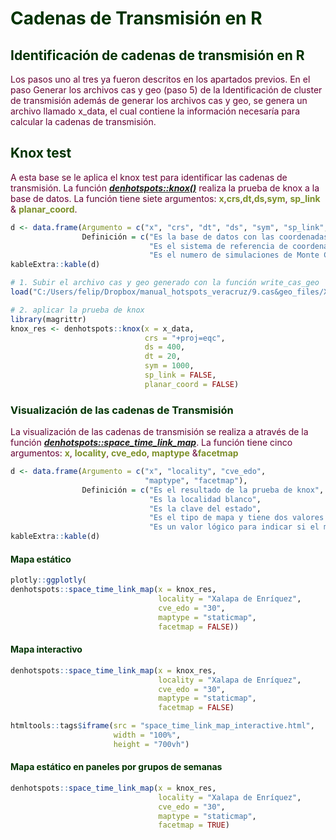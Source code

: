 
# **<span style="color:#003300;">Cadenas de Transmisión en R</span>** {#cadenasr}


## **<span style="color:#003300;">Identificación de cadenas de transmisión en R</span>**

<span style="color:#660033;">Los pasos uno al tres ya fueron descritos en los apartados previos. En el paso Generar los archivos cas y geo (paso 5) de la Identificación de cluster de transmisión además de generar los archivos cas y geo, se genera un archivo llamado x_data, el cual contiene la información necesaría para calcular la cadenas de transmisión.</span> 


## **<span style="color:#003300;">Knox test</span>**

<span style="color:#660033;">A esta base se le aplica el knox test para identificar las cadenas de transmisión. La función ***[denhotspots::knox()]()*** realiza la prueba de knox a la base de datos.</span>
<span style="color:#660033;">La función tiene siete argumentos: **<span style="color:#7d9029">x</span>**,**<span style="color:#7d9029">crs</span>**,**<span style="color:#7d9029">dt</span>**,**<span style="color:#7d9029">ds</span>**,**<span style="color:#7d9029">sym</span>**, **<span style="color:#7d9029">sp_link</span>** & **<span style="color:#7d9029">planar_coord</span>**.</span>

```r
d <- data.frame(Argumento = c("x", "crs", "dt", "ds", "sym", "sp_link", "planar_coord"),
                Definición = c("Es la base de datos con las coordenadas y fecha de inicio de síntomas",
                               "Es el sistema de referencia de coordenadas", "Es la ventana temporal", "Es la ventana espacial",
                               "Es el numero de simulaciones de Monte Carlo", "Es un valor lógico para indicar la clase del objeto el space-time link. Si es TRUE, la clase es sp, de los contrario es sf", "Es valor lógico para indicar si la base es projetada en un sistema planar (TRUE) o no (FALSE)"))
kableExtra::kable(d)

```


```r
# 1. Subir el archivo cas y geo generado con la función write_cas_geo
load("C:/Users/felip/Dropbox/manual_hotspots_veracruz/9.cas&geo_files/Xalapa de Enriquez302019.RData")

# 2. aplicar la prueba de knox
library(magrittr)
knox_res <- denhotspots::knox(x = x_data, 
                              crs = "+proj=eqc", 
                              ds = 400, 
                              dt = 20, 
                              sym = 1000, 
                              sp_link = FALSE,
                              planar_coord = FALSE)
```


### **<span style="color:#003300;">Visualización de las cadenas de Transmisión </span>** 

<span style="color:#660033;">La visualización de las cadenas de transmisión se realiza a através de la función ***[denhotspots::space_time_link_map]()***. La función tiene cinco argumentos: **<span style="color:#7d9029">x</span>**, **<span style="color:#7d9029">locality</span>**, **<span style="color:#7d9029">cve_edo</span>**, **<span style="color:#7d9029">maptype</span>** &**<span style="color:#7d9029">facetmap</span>**</span>

```r
d <- data.frame(Argumento = c("x", "locality", "cve_edo", 
                              "maptype", "facetmap"),
                Definición = c("Es el resultado de la prueba de knox",
                               "Es la localidad blanco",
                               "Es la clave del estado",
                               "Es el tipo de mapa y tiene dos valores (staticmap = mapa estático, intereactive_map = mapa interactivo)",
                               "Es un valor lógico para indicar si el mapa estático se presente en facetas (TRUE) o no (FALSE)"))
kableExtra::kable(d)

```


#### **<span style="color:#003300;">Mapa estático</span>** 
```r

plotly::ggplotly(
denhotspots::space_time_link_map(x = knox_res,
                                 locality = "Xalapa de Enríquez",
                                 cve_edo = "30",
                                 maptype = "staticmap",
                                 facetmap = FALSE))
```

#### **<span style="color:#003300;">Mapa interactivo</span>**

```r
denhotspots::space_time_link_map(x = knox_res,
                                 locality = "Xalapa de Enríquez",
                                 cve_edo = "30",
                                 maptype = "staticmap",
                                 facetmap = FALSE)
```

```r
htmltools::tags$iframe(src = "space_time_link_map_interactive.html",
                       width = "100%", 
                       height = "700vh")
```


#### **<span style="color:#003300;">Mapa estático en paneles por grupos de semanas</span>**
```r
denhotspots::space_time_link_map(x = knox_res,
                                 locality = "Xalapa de Enríquez",
                                 cve_edo = "30",
                                 maptype = "staticmap",
                                 facetmap = TRUE)
```
